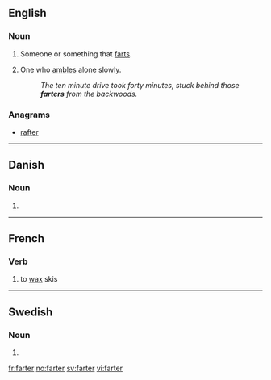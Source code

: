 ==English==

===Noun===
{{en-noun}}

# Someone or something that [[fart]]s.
# {{dialectal}} One who [[amble]]s alone slowly.
#: ''The ten minute drive took forty minutes, stuck behind those '''farters''' from the backwoods.''

===Anagrams===
* [[rafter#English|rafter]]

----

==Danish==

===Noun===
{{infl|da|noun form|g=c}}

# {{form of|plural indefinite|fart|lang=da}}

----

==French==

===Verb===
{{fr-verb}}

# to [[wax]] skis

----

==Swedish==

===Noun===
{{infl|sv|noun form}}

# {{sv-noun-form-indef-pl|fart}}

[[fr:farter]]
[[no:farter]]
[[sv:farter]]
[[vi:farter]]